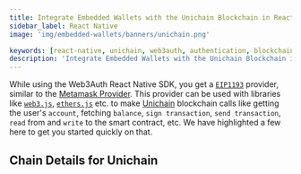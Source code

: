 ```yaml
---
title: Integrate Embedded Wallets with the Unichain Blockchain in React Native
sidebar_label: React Native
image: 'img/embedded-wallets/banners/unichain.png'

keywords: [react-native, unichain, web3auth, authentication, blockchain]
description: 'Integrate Embedded Wallets with the Unichain Blockchain in React Native | Embedded Wallets'
---
```



While using the Web3Auth React Native SDK, you get a [`EIP1193`](https://eips.ethereum.org/EIPS/eip-1193) provider, similar to the [Metamask Provider](https://docs.metamask.io/guide/ethereum-provider.html). This provider can be used with libraries like [`web3.js`](https://web3js.readthedocs.io/en/v1.2.8/getting-started.html), [`ethers.js`](https://docs.ethers.io/v5/getting-started/) etc. to make [Unichain](https://ethereum.org/) blockchain calls like getting the user's `account`, fetching `balance`, `sign transaction`, `send transaction`, `read` from and `write` to the smart contract, etc. We have highlighted a few here to get you started quickly on that.

## Chain Details for Unichain

<ChainDetailsUnichain />

<EVMInteraction />
